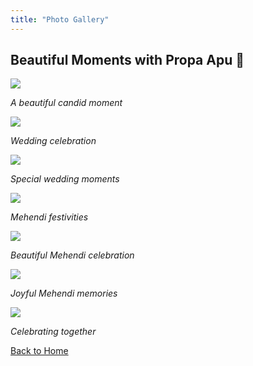 ```yaml
---
title: "Photo Gallery"
---
```


:::{.text-center .mb-5}
# Beautiful Moments with Propa Apu 📸
:::

:::{.gallery}
::: {.gallery-item}
![](images/candid.jpg)

*A beautiful candid moment*
:::

::: {.gallery-item}
![](images/I%20&%20F%20Wedding-787.jpg)

*Wedding celebration*
:::

::: {.gallery-item}
![](images/I%20&%20F%20Wedding-854.jpg)

*Special wedding moments*
:::

::: {.gallery-item}
![](images/Mehendi%20-259.jpg)

*Mehendi festivities*
:::

::: {.gallery-item}
![](images/Mehendi%20-443.jpg)

*Beautiful Mehendi celebration*
:::

::: {.gallery-item}
![](images/Mehendi%20-501.jpg)

*Joyful Mehendi memories*
:::

::: {.gallery-item}
![](images/I%20&%20F%20Akdh-545.jpg)

*Celebrating together*
:::
:::

<div class="text-center mt-5">
  <a href="index.html" class="home-btn">
    <i class="fas fa-home"></i> Back to Home
  </a>
</div>

<script>
document.addEventListener("DOMContentLoaded", () => {
  const items = document.querySelectorAll('.gallery-item');
  items.forEach(item => {
    item.addEventListener('mouseenter', (e) => {
      party.sparkles(e.target, {
        count: party.variation.range(5, 10),
        speed: party.variation.range(50, 150),
      });
    });
  });
});
</script>

